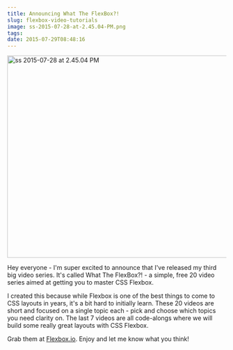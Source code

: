 ```yaml
---
title: Announcing What The FlexBox?!
slug: flexbox-video-tutorials
image: ss-2015-07-28-at-2.45.04-PM.png
tags: 
date: 2015-07-29T08:48:16
---
```


<img src="ss-2015-07-28-at-2.45.04-PM.png" alt="ss 2015-07-28 at 2.45.04 PM" width="986" height="465" class="aligncenter size-full wp-image-3573" />

Hey everyone - I'm super excited to announce that I've released my third big video series. It's called What The FlexBox?! - a simple, free 20 video series aimed at getting you to master CSS Flexbox.

I created this because while Flexbox is one of the best things to come to CSS layouts in years, it's a bit hard to initially learn. These 20 videos are short and focused on a single topic each - pick and choose which topics you need clarity on. The last 7 videos are all code-alongs where we will build some really great layouts with CSS Flexbox.

Grab them at <a href="http://Flexbox.io">Flexbox.io</a>. Enjoy and let me know what you think!